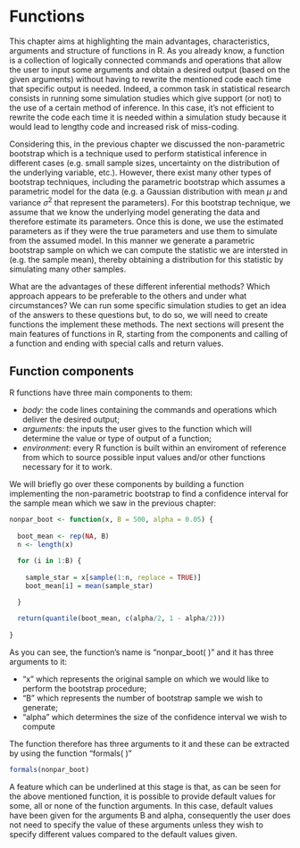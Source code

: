 # Functions

This chapter aims at highlighting the main advantages, characteristics, arguments and structure of functions in R. As you already know, a function is a collection of logically connected commands and operations that allow the user to input some arguments and obtain a desired output (based on the given arguments) without having to rewrite the mentioned code each time that specific output is needed. Indeed, a common task in statistical research consists in running some simulation studies which give support (or not) to the use of a certain method of inference. In this case, it's not efficient to rewrite the code each time it is needed within a simulation study because it would lead to lengthy code and increased risk of miss-coding. 

Considering this, in the previous chapter we discussed the non-parametric bootstrap which is a technique used to perform statistical inference in different cases (e.g. small sample sizes, uncertainty on the distribution of the underlying variable, etc.). However, there exist many other types of bootstrap techniques, including the parametric bootstrap which assumes a parametric model for the data (e.g. a Gaussian distribution with mean $\mu$ and variance $\sigma^2$ that represent the parameters). For this bootstrap technique, we assume that we know the underlying model generating the data and therefore estimate its parameters. Once this is done, we use the estimated parameters as if they were the true parameters and use them to simulate from the assumed model. In this manner we generate a parametric bootstrap sample on which we can compute the statistic we are intersted in (e.g. the sample mean), thereby obtaining a distribution for this statistic by simulating many other samples.

What are the advantages of these different inferential methods? Which approach appears to be preferable to the others and under what circumstances? We can run some specific simulation studies to get an idea of the answers to these questions but, to do so, we will need to create functions the implement these methods. The next sections will present the main features of functions in R, starting from the components and calling of a function and ending with special calls and return values.

## Function components

R functions have three main components to them:

- *body*: the code lines containing the commands and operations which deliver the desired output;
- *arguments*: the inputs the user gives to the function which will determine the value or type of output of a function;
- *environment*: every R function is built within an enviroment of reference from which to source possible input values and/or other functions necessary for it to work.

We will briefly go over these components by building a function implementing the non-parametric bootstrap to find a confidence interval for the sample mean which we saw in the previous chapter:

```r

nonpar_boot <- function(x, B = 500, alpha = 0.05) {
  
  boot_mean <- rep(NA, B)
  n <- length(x)

  for (i in 1:B) {
    
    sample_star = x[sample(1:n, replace = TRUE)]
    boot_mean[i] = mean(sample_star)
    
  }

  return(quantile(boot_mean, c(alpha/2, 1 - alpha/2)))
  
}

```

As you can see, the function's name is "nonpar_boot( )" and it has three arguments to it:

- "x" which represents the original sample on which we would like to perform the bootstrap procedure;
- "B" which represents the number of bootstrap sample we wish to generate;
- "alpha" which determines the size of the confidence interval we wish to compute

The function therefore has three arguments to it and these can be extracted by using the function "formals( )"

```r

formals(nonpar_boot)

```

A feature which can be underlined at this stage is that, as can be seen for the above mentioned function, it is possible to provide default values for some, all or none of the function arguments. In this case, default values have been given for the arguments B and alpha, consequently the user does not need to specify the value of these arguments unless they wish to specify different values compared to the default values given.
